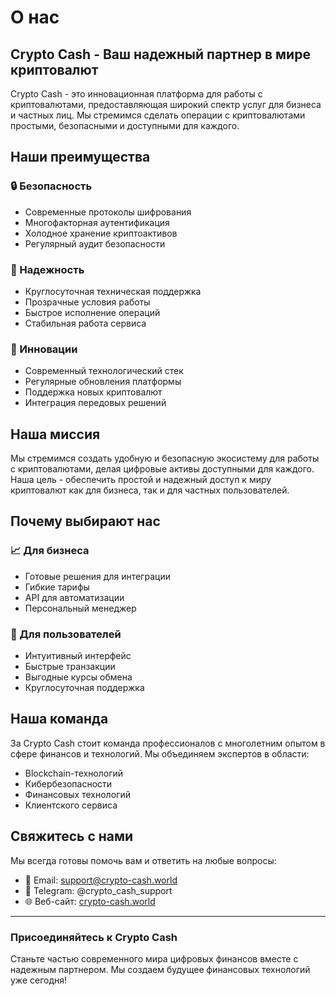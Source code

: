 # О нас

## Crypto Cash - Ваш надежный партнер в мире криптовалют

Crypto Cash - это инновационная платформа для работы с криптовалютами, предоставляющая широкий спектр услуг для бизнеса и частных лиц. Мы стремимся сделать операции с криптовалютами простыми, безопасными и доступными для каждого.

## Наши преимущества

### 🔒 Безопасность
- Современные протоколы шифрования
- Многофакторная аутентификация
- Холодное хранение криптоактивов
- Регулярный аудит безопасности

### 💎 Надежность
- Круглосуточная техническая поддержка
- Прозрачные условия работы
- Быстрое исполнение операций
- Стабильная работа сервиса

### 🚀 Инновации
- Современный технологический стек
- Регулярные обновления платформы
- Поддержка новых криптовалют
- Интеграция передовых решений

## Наша миссия

Мы стремимся создать удобную и безопасную экосистему для работы с криптовалютами, делая цифровые активы доступными для каждого. Наша цель - обеспечить простой и надежный доступ к миру криптовалют как для бизнеса, так и для частных пользователей.

## Почему выбирают нас

### 📈 Для бизнеса
- Готовые решения для интеграции
- Гибкие тарифы
- API для автоматизации
- Персональный менеджер

### 👥 Для пользователей
- Интуитивный интерфейс
- Быстрые транзакции
- Выгодные курсы обмена
- Круглосуточная поддержка

## Наша команда

За Crypto Cash стоит команда профессионалов с многолетним опытом в сфере финансов и технологий. Мы объединяем экспертов в области:
- Blockchain-технологий
- Кибербезопасности
- Финансовых технологий
- Клиентского сервиса

## Свяжитесь с нами

Мы всегда готовы помочь вам и ответить на любые вопросы:

- 📧 Email: support@crypto-cash.world
- 💬 Telegram: @crypto_cash_support
- 🌐 Веб-сайт: [crypto-cash.world](https://crypto-cash.world)

---

### Присоединяйтесь к Crypto Cash

Станьте частью современного мира цифровых финансов вместе с надежным партнером. Мы создаем будущее финансовых технологий уже сегодня!

